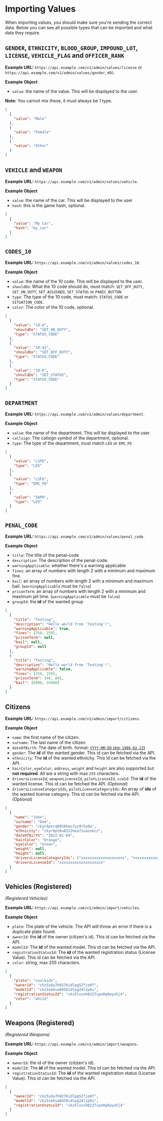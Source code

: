 # Importing Values

When importing values, you should make sure you're sending the correct data.
Below you can see all possible types that can be imported and what data they require.

## `GENDER`, `ETHNICITY`, `BLOOD_GROUP`, `IMPOUND_LOT`, `LICENSE`, `VEHICLE_FLAG` and `OFFICER_RANK`

**Example URL:** `https://api.example.com/v1/admin/values/license` or `https://api.example.com/v1/admin/values/gender`, etc.

**Example Object**

- `value`: the name of the value. This will be displayed to the user.

**Note:** You cannot mix these, it must always be 1 type.

```json
[
  {
    "value": "Male"
  },
  {
    "value": "Female"
  },
  {
    "value": "Other"
  }
]
```

## `VEHICLE` and `WEAPON`

**Example URL:** `https://api.example.com/v1/admin/values/vehicle`.

**Example Object**

- `value`: the name of the car. This will be displayed to the user
- `hash`: this is the game hash, optional.

```json
[
  {
    "value": "My Car",
    "hash": "my_car"
  }
]
```

## `CODES_10`

**Example URL:** `https://api.example.com/v1/admin/values/codes_10`.

**Example Object**

- `value`: the name of the 10 code. This will be displayed to the user.
- `shouldDo`: What the 10 code should do, must match: `SET_OFF_DUTY`, `SET_ON_DUTY`, `SET_ASSIGNED`, `SET_STATUS` or `PANIC_BUTTON`
- `type`: The type of the 10 code, must match: `STATUS_CODE` or `SITUATION_CODE`.
- `color`: The color of the 10 code, optional.

```json
[
  {
    "value": "10-8",
    "shouldDo": "SET_ON_DUTY",
    "type": "STATUS_CODE"
  },
  {
    "value": "10-42",
    "shouldDo": "SET_OFF_DUTY",
    "type": "STATUS_CODE"
  },
  {
    "value": "10-6",
    "shouldDo": "SET_STATUS",
    "type": "STATUS_CODE"
  }
]
```

## `DEPARTMENT`

**Example URL:** `https://api.example.com/v1/admin/values/department`.

**Example Object**

- `value`: the name of the department. This will be displayed to the user.
- `callsign`: The callsign symbol of the department, optional.
- `type`: The type of the department, must match `LEO` or `EMS_FD`

```json
[
  {
    "value": "LSPD",
    "type": "LEO"
  },
  {
    "value": "LSFD",
    "type": "EMS_FD"
  },
  {
    "value": "SAPR",
    "type": "LEO"
  }
]
```

## `PENAL_CODE`

**Example URL:** `https://api.example.com/v1/admin/values/penal_code`.

**Example Object**

- `title`: The title of the penal-code
- `description`: The description of the penal-code.
- `warningApplicable`: whether there's a warning applicable
- `fines`: an array of numbers with length 2 with a minimum and maximum fine.
- `bail`: an array of numbers with length 2 with a minimum and maximum bail. (`warningApplicable` must be `false`)
- `prisonTerm`: an array of numbers with length 2 with a minimum and maximum jail time. (`warningApplicable` must be `false`)
- `groupId`: the **id** of the wanted group

```json
[
  {
    "title": "Testing",
    "description": "Hello world from 'Testing'!",
    "warningApplicable": true,
    "fines": [250, 250],
    "prisonTerm": null,
    "bail": null,
    "groupId": null
  },
  {
    "title": "Testing",
    "description": "Hello world from 'Testing'!",
    "warningApplicable": false,
    "fines": [250, 250],
    "prisonTerm": [40, 80],
    "bail": [6000, 35000]
  }
]
```

## Citizens

**Example URL:** `https://api.example.com/v1/admin/import/citizens`.

**Example Object**

- `name`: the first name of the citizen.
- `surname`: The last name of the citizen
- `dateOfBirth`: The date of birth. format: [`YYYY-MM-DD` (eg: `1980-02-22`)](https://www.iso.org/iso-8601-date-and-time-format.html)
- `gender`: The **id** of the wanted gender. This id can be fetched via the API.
- `ethnicity`: The **id** of the wanted ethnicity. This id can be fetched via the API.
- `hairColor`, `eyeColor`, `address`, `weight` and `height` are also supported but **not required**. All are a string with max `255` characters.
- `driversLicenseId`, `weaponLicenseId`, `pilotLicenseId`, `ccwId`: The **id** of the wanted license. This id can be fetched the API. _(Optional)_
- `driversLicenseCategoryIds`, `pilotLicenseCategoryIds`: An array of **ids** of the wanted license category. This id can be fetched via the API. _(Optional)_

```json
[
  {
    "name": "John",
    "surname": "Doe",
    "gender": "ckyr9porq0056heo7yy9r5y0w",
    "ethnicity": "ckyr9pt6u0122heo71uazokcz",
    "dateOfBirth": "2022-01-04",
    "hairColor": "Orange",
    "eyeColor": "Green",
    "weight": null,
    "height": null,
    "driversLicenseCategoryIds": ["xxxxxxxxxxxxxxxxxxxx", "xxxxxxxxxxxxxxxxxxxxxxxxxxx"],
    "driversLicenseId": "xxxxxxxxxxxxxxxxxxxx"
  }
]
```

## Vehicles (Registered)

_(Registered Vehicles)_

**Example URL:** `https://api.example.com/v1/admin/import/vehicles`.

**Example Object**

- `plate`: The plate of the vehicle. The API will throw an error if there is a duplicate plate found.
- `ownerId`: the **id** of the owner (citizen's id). This id can be fetched via the API.
- `modelId`: The **id** of the wanted model. This id can be fetched via the API.
- `registrationStatusId`: The **id** of the wanted registration status (License Value). This id can be fetched via the API.
- `color`: string, max 255 characters.

```json
[
  {
    "plate": "coolkids",
    "ownerId": "ckz5sdu7h0276idlpg52fje0f",
    "modelId": "ckz5se6va0458idlpg24lzp6u",
    "registrationStatusId": "ckz5lvsxh0227cpo0q9wyo5j4",
    "color": "white"
  }
]
```

## Weapons (Registered)

_(Registered Weapons)_

**Example URL:** `https://api.example.com/v1/admin/import/weapons`.

**Example Object**

- `ownerId`: the id of the owner (citizen's id).
- `modelId`: The **id** of the wanted model. This id can be fetched via the API.
- `registrationStatusId`: The **id** of the wanted registration status (License Value). This id can be fetched via the API.

```json
[
  {
    "ownerId": "ckz5sdu7h0276idlpg52fje0f",
    "modelId": "ckz5se6va0458idlpg24lzp6u",
    "registrationStatusId": "ckz5lvsxh0227cpo0q9wyo5j4"
  }
]
```
